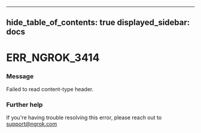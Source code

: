 

---
hide_table_of_contents: true
displayed_sidebar: docs
---


# ERR_NGROK_3414

### Message
Failed to read content-type header.

<ErrorDetails />



### Further help
If you're having trouble resolving this error, please reach out to [support@ngrok.com](mailto:support@ngrok.com?subject=Help%20with%20ERR_NGROK_3414)

